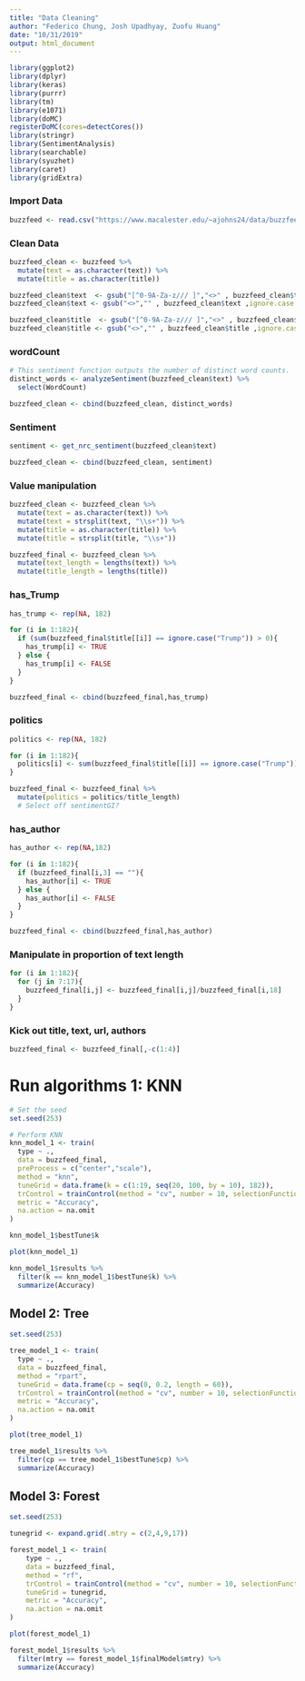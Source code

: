```yaml
---
title: "Data Cleaning"
author: "Federico Chung, Josh Upadhyay, Zuofu Huang"
date: "10/31/2019"
output: html_document
---
```

```r
library(ggplot2)
library(dplyr)
library(keras)
library(purrr)
library(tm)
library(e1071)
library(doMC)
registerDoMC(cores=detectCores())
library(stringr)
library(SentimentAnalysis)
library(searchable)
library(syuzhet)
library(caret)
library(gridExtra)
```

### Import Data

```r
buzzfeed <- read.csv("https://www.macalester.edu/~ajohns24/data/buzzfeed.csv")
```

### Clean Data

```r
buzzfeed_clean <- buzzfeed %>%
  mutate(text = as.character(text)) %>%
  mutate(title = as.character(title))
```

```r
buzzfeed_clean$text  <- gsub("[^0-9A-Za-z/// ]","<>" , buzzfeed_clean$text ,ignore.case = TRUE)
buzzfeed_clean$text <- gsub("<>","" , buzzfeed_clean$text ,ignore.case = TRUE)

buzzfeed_clean$title  <- gsub("[^0-9A-Za-z/// ]","<>" , buzzfeed_clean$title ,ignore.case = TRUE)
buzzfeed_clean$title <- gsub("<>","" , buzzfeed_clean$title ,ignore.case = TRUE)
```

### wordCount

```r
# This sentiment function outputs the number of distinct word counts.
distinct_words <- analyzeSentiment(buzzfeed_clean$text) %>%
  select(WordCount)

buzzfeed_clean <- cbind(buzzfeed_clean, distinct_words)
```

### Sentiment

```r
sentiment <- get_nrc_sentiment(buzzfeed_clean$text)

buzzfeed_clean <- cbind(buzzfeed_clean, sentiment)
```

### Value manipulation

```r
buzzfeed_clean <- buzzfeed_clean %>%
  mutate(text = as.character(text)) %>%
  mutate(text = strsplit(text, "\\s+")) %>%
  mutate(title = as.character(title)) %>%
  mutate(title = strsplit(title, "\\s+"))
```

```r
buzzfeed_final <- buzzfeed_clean %>%
  mutate(text_length = lengths(text)) %>%
  mutate(title_length = lengths(title))
```

### has_Trump

```r
has_trump <- rep(NA, 182)

for (i in 1:182){
  if (sum(buzzfeed_final$title[[i]] == ignore.case("Trump")) > 0){
    has_trump[i] <- TRUE
  } else {
    has_trump[i] <- FALSE
  }
}

buzzfeed_final <- cbind(buzzfeed_final,has_trump) 
```

### politics

```r
politics <- rep(NA, 182)

for (i in 1:182){
  politics[i] <- sum(buzzfeed_final$title[[i]] == ignore.case("Trump")) + sum(buzzfeed_final$title[[i]] == ignore.case("Hillary")) + sum(buzzfeed_final$title[[i]] == ignore.case("clinton"))+ sum(buzzfeed_final$title[[i]] == ignore.case("democratic")) + sum(buzzfeed_final$title[[i]] == ignore.case("republican")) + sum(buzzfeed_final$title[[i]] == ignore.case("democratics")) + sum(buzzfeed_final$title[[i]] == ignore.case("republicans")) + sum(buzzfeed_final$title[[i]] == ignore.case("politics")) + sum(buzzfeed_final$title[[i]] == ignore.case("political")) + sum(buzzfeed_final$title[[i]] == ignore.case("president")) + sum(buzzfeed_final$title[[i]] == ignore.case("presidential"))
}

buzzfeed_final <- buzzfeed_final %>%
  mutate(politics = politics/title_length)
  # Select off sentimentGI?
```

### has_author

```r
has_author <- rep(NA,182)

for (i in 1:182){
  if (buzzfeed_final[i,3] == ""){
    has_author[i] <- TRUE
  } else {
    has_author[i] <- FALSE
  }
}

buzzfeed_final <- cbind(buzzfeed_final,has_author) 
```

### Manipulate in proportion of text length

```r
for (i in 1:182){
  for (j in 7:17){
    buzzfeed_final[i,j] <- buzzfeed_final[i,j]/buzzfeed_final[i,18]
  }
}
```

### Kick out title, text, url, authors

```r
buzzfeed_final <- buzzfeed_final[,-c(1:4)]
```

# Run algorithms 1: KNN

```r
# Set the seed
set.seed(253)

# Perform KNN
knn_model_1 <- train(
  type ~ .,
  data = buzzfeed_final,
  preProcess = c("center","scale"),
  method = "knn",
  tuneGrid = data.frame(k = c(1:19, seq(20, 100, by = 10), 182)),
  trControl = trainControl(method = "cv", number = 10, selectionFunction = "best"),
  metric = "Accuracy",
  na.action = na.omit
)
```

```r
knn_model_1$bestTune$k
```

```r
plot(knn_model_1)
```

```r
knn_model_1$results %>%
  filter(k == knn_model_1$bestTune$k) %>%
  summarize(Accuracy)
```


## Model 2: Tree

```r
set.seed(253)

tree_model_1 <- train(
  type ~ .,
  data = buzzfeed_final,
  method = "rpart",
  tuneGrid = data.frame(cp = seq(0, 0.2, length = 60)),
  trControl = trainControl(method = "cv", number = 10, selectionFunction = "best"),
  metric = "Accuracy",
  na.action = na.omit
)
```

```r
plot(tree_model_1)
```

```r
tree_model_1$results %>%
  filter(cp == tree_model_1$bestTune$cp) %>%
  summarize(Accuracy)
```


## Model 3: Forest

```r
set.seed(253)

tunegrid <- expand.grid(.mtry = c(2,4,9,17))

forest_model_1 <- train(
    type ~ .,
    data = buzzfeed_final,
    method = "rf", 
    trControl = trainControl(method = "cv", number = 10, selectionFunction = "best"),
    tuneGrid = tunegrid,
    metric = "Accuracy",
    na.action = na.omit
)
```

```r
plot(forest_model_1)
```

```r
forest_model_1$results %>%
  filter(mtry == forest_model_1$finalModel$mtry) %>%
  summarize(Accuracy)
```




